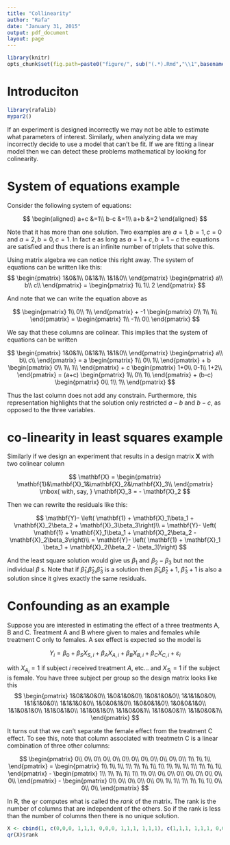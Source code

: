 ```yaml
---
title: "Collinearity"
author: "Rafa"
date: "January 31, 2015"
output: pdf_document
layout: page
---
```


```r
library(knitr)
opts_chunk$set(fig.path=paste0("figure/", sub("(.*).Rmd","\\1",basename(knitr:::knit_concord$get('infile'))), "-"))
```

# Introduciton

```r
library(rafalib)
mypar2()
```

If an experiment is designed incorrectly we may not be able to estimate what parameters of interest. Similarly, when analyzing data we may incorrectly decide to use a model that can't be fit. If we are fitting a linear model then we can detect these problems mathematical by looking for colinearity.


# System of equations example


Consider the following system of equations:

$$
\begin{aligned}
a+c &=1\\
b-c &=1\\
a+b &=2
\end{aligned}
$$



Note that it has more than one solution. Two examples are $a=1,b=1,c=0$ and $a=2,b=0,c=1$. In fact e as long as $a=1+c, b=1-c$ the equations are satisfied and thus there is an infinite number of triplets that solve this. 

Using matrix algebra we can notice this right away. The system of equations can be written like this:
$$
\begin{pmatrix}
1&0&1\\
0&1&1\\
1&1&0\\
\end{pmatrix}
\begin{pmatrix}
a\\
b\\
c\\
\end{pmatrix}
=
\begin{pmatrix}
1\\
1\\
2
\end{pmatrix}
$$

And note that we can write the equation above as

$$
\begin{pmatrix}
1\\
0\\
1\\
\end{pmatrix}
+
-1 \begin{pmatrix}
0\\
1\\
1\\
\end{pmatrix}
=
\begin{pmatrix}
1\\
-1\\
0\\
\end{pmatrix}
$$

We say that these columns are colinear. This implies that the system of equations can be written 

$$
\begin{pmatrix}
1&0&1\\
0&1&1\\
1&1&0\\
\end{pmatrix}
\begin{pmatrix}
a\\
b\\
c\\
\end{pmatrix}
=
a
\begin{pmatrix}
1\\
0\\
1\\
\end{pmatrix}
+
b \begin{pmatrix}
0\\
1\\
1\\
\end{pmatrix}
+
c
\begin{pmatrix}
1+0\\
0-1\\
1+2\\
\end{pmatrix}
=
(a+c)
\begin{pmatrix}
1\\
0\\
1\\
\end{pmatrix}
+
(b-c)
\begin{pmatrix}
0\\
1\\
1\\
\end{pmatrix}
$$

Thus the last column does not add any constrain. Furthermore, this representation highlights that the solution only restricted $a-b$ and $b-c$, as opposed to the three variables. 




# co-linearity in least squares example

Similarly if we design an experiment that results in a design matrix $\mathbf{X}$ with two colinear column 

$$
\mathbf{X} = \begin{pmatrix}
\mathbf{1}&\mathbf{X}_1&\mathbf{X}_2&\mathbf{X}_3\\
\end{pmatrix}
\mbox{ with, say, }
\mathbf{X}_3 = - \mathbf{X}_2
$$

Then we can rewrite the residuals like this:

$$
\mathbf{Y}- \left( \mathbf{1} + \mathbf{X}_1\beta_1 + \mathbf{X}_2\beta_2 + \mathbf{X}_3\beta_3\right)\\ 
= \mathbf{Y}- \left( \mathbf{1} + \mathbf{X}_1\beta_1 + \mathbf{X}_2\beta_2 - \mathbf{X}_2\beta_3\right)\\
= \mathbf{Y}- \left( \mathbf{1} + \mathbf{X}_1 \beta_1 + \mathbf{X}_2(\beta_2  - \beta_3)\right)
$$

And the least square solution would give us $\beta_1$ and $\beta_2 - \beta_3$ but not the individual $\beta$ s. Note that if $\hat{\beta}_1$,$\hat{\beta}_2$,$\hat{\beta}_3$ is a solution then $\hat{\beta}_1$,$\hat{\beta}_2+1$, $\hat{\beta}_3+1$ is also a solution since it gives exactly the same residuals. 


# Confounding as an example

Suppose you are interested in estimating the effect of a three treatments A, B and C. Treatment A and B where given to males and females while treatment C only to females. A sex effect is expected so the model is 

$$Y_i = \beta_0 + \beta_S X_{S,i} +\beta_A X_{A,i} + \beta_B X_{B,i} + \beta_C X_{C,i} + \varepsilon_i$$

with $X_{A_i}=1$ if subject $i$ received treatment $A$, etc... and $X_{S_i}=1$ if the subject is female. 
You have three subject per group so the design matrix looks like this
$$
\begin{pmatrix}
1&0&1&0&0\\
1&0&1&0&0\\
1&0&1&0&0\\
1&1&1&0&0\\
1&1&1&0&0\\
1&1&1&0&0\\
1&0&0&1&0\\
1&0&0&1&0\\
1&0&0&1&0\\
1&1&0&1&0\\
1&1&0&1&0\\
1&1&0&1&0\\
1&1&0&0&1\\
1&1&0&0&1\\
1&1&0&0&1\\
\end{pmatrix}
$$

It turns out that we can't separate the female effect from the treatment C effect. To see this, note that column associated with treatmetn C is a linear combination of three other columns:

$$
\begin{pmatrix}
0\\
0\\
0\\
0\\
0\\
0\\
0\\
0\\
0\\
0\\
0\\
0\\
1\\
1\\
1\\
\end{pmatrix}
=
\begin{pmatrix}
1\\
1\\
1\\
1\\
1\\
1\\
1\\
1\\
1\\
1\\
1\\
1\\
1\\
1\\
1\\
\end{pmatrix}
-
\begin{pmatrix}
1\\
1\\
1\\
1\\
1\\
1\\
0\\
0\\
0\\
0\\
0\\
0\\
0\\
0\\
0\\
\end{pmatrix}
-
\begin{pmatrix}
0\\
0\\
0\\
0\\
0\\
0\\
1\\
1\\
1\\
1\\
1\\
1\\
0\\
0\\
0\\
\end{pmatrix}
$$


In R, the `qr` computes what is called the _rank_ of the matrix. The rank is the number of columns that are independent of the others. So if the rank is less than the number of columns then there is no unique solution.

```r
X <- cbind(1, c(0,0,0, 1,1,1, 0,0,0, 1,1,1, 1,1,1), c(1,1,1, 1,1,1, 0,0,0, 0,0,0, 0,0,0), c(0,0,0, 0,0,0, 1,1,1, 1,1,1, 0,0,0), c(0,0,0, 0,0,0, 0,0,0, 0,0,0, 1,1,1))
qr(X)$rank
```












